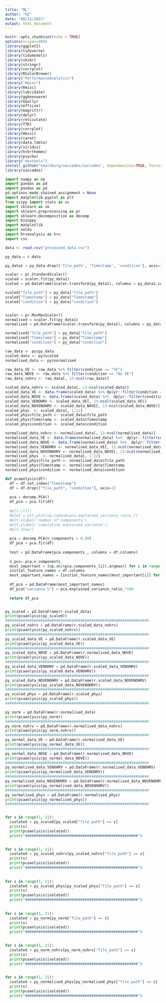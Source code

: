 ```yaml
---
title: "ML"
author: "HZ"
date: "08/12/2021"
output: html_document
---
```


```r
knitr::opts_chunk$set(echo = TRUE)
options(scipen=999)
library(ggplot2)
library(tidyverse)
library(tidymodels)
library(skimr)
library(stringr)
library(corrplot)
library(RColorBrewer)
library("PerformanceAnalytics")
library("Hmisc")
library(Rmisc)
library(lubridate)
library(ggbeeswarm)
library(GGally)
library(effsize)
library(magrittr)
library(dplyr)
library(reticulate)
library(TTR)
library(corrplot)
library(Hmisc)
library(caret)
library(data.table)
library(viridis)
library(hrbrthemes)
library(psycho)
library("devtools")
install_github("tmalsburg/saccades/saccades", dependencies=TRUE, force=TRUE)
library(saccades)
```

```python
import numpy as np
import pandas as pd
import pandas as pd
pd.options.mode.chained_assignment = None 
import matplotlib.pyplot as plt
from scipy import stats as sc
import sklearn as sk
import sklearn.preprocessing as pr
import sklearn.decomposition as decomp
import biosppy
import matplotlib
import nolds
import hrvanalysis as hrv
import csv
```

```r
data <- read.csv("processed_data.csv")
```

```python
py_data = r.data

py_data1 = py_data.drop(['file_path', 'Timestamp', 'condition'], axis=1)

scaler = pr.StandardScaler()
scaled = scaler.fit(py_data1)
scaled = pd.DataFrame(scaler.transform(py_data1), columns = py_data1.columns)

scaled["file_path"] = py_data["file_path"]
scaled["Timestamp"] = py_data["Timestamp"]
scaled["condition"] = py_data["condition"]


scaler = pr.MinMaxScaler()
normalised = scaler.fit(py_data1)
normalised = pd.DataFrame(scaler.transform(py_data1), columns = py_data1.columns)

normalised["file_path"] = py_data["file_path"]
normalised["Timestamp"] = py_data["Timestamp"]
normalised["condition"] = py_data["condition"]
```

```r
raw_data <- py$py_data 
scaled_data <- py$scaled
normalised_data <- py$normalised

raw_data_VE <- raw_data %>% filter(condition == "VE")
raw_data_NOVE <- raw_data %>% filter(condition == "No VE")
raw_data_nohrv <- raw_data[, 13:ncol(raw_data)]

scaled_data_nohrv <- scaled_data[, 13:ncol(scaled_data)] 
scaled_data_VE <- data.frame(scaled_data) %>% dplyr::filter(condition == "VE") 
scaled_data_NOVE <- data.frame(scaled_data) %>%  dplyr::filter(condition == "No VE")
scaled_data_VENOHRV <- scaled_data_VE[, 13:ncol(scaled_data_VE)]
scaled_data_NOVENOHRV <- scaled_data_NOVE[, 13:ncol(scaled_data_NOVE)]
scaled_phys  <- scaled_data[, 1:12]
scaled_phys$file_path <- scaled_data$file_path
scaled_phys$Timestamp <- scaled_data$Timestamp
scaled_phys$condition <- scaled_data$condition

normalised_data_nohrv <- normalised_data[, 13:ncol(normalised_data)] 
normalised_data_VE <- data.frame(normalised_data) %>%  dplyr::filter(condition == "VE") 
normalised_data_NOVE <- data.frame(normalised_data) %>%  dplyr::filter(condition == "No VE")
normalised_data_VENOHRV <- normalised_data_VE[, 13:ncol(normalised_data_VE)]
normalised_data_NOVENOHRV <- normalised_data_NOVE[, 13:ncol(normalised_data_NOVE)]
normalised_phys  <- normalised_data[, 1:12]
normalised_phys$file_path <- normalised_data$file_path
normalised_phys$Timestamp <- normalised_data$Timestamp
normalised_phys$condition <- normalised_data$condition
```

```python
def pcaanlysis(df):
  df = df.set_index("Timestamp")
  df = df.drop(["file_path", "condition"], axis=1)
  
  pca = decomp.PCA()
  df_pca = pca.fit(df)
  
  #plt.clf()
  #plot = plt.plot(np.cumsum(pca.explained_variance_ratio_))
  #plt.xlabel('number of components')
  #plt.ylabel('cumulative explained variance');
  #plt.show()
  
  pca = decomp.PCA(n_components = 0.99)
  df_pca = pca.fit(df)
  
  test = pd.DataFrame(pca.components_, columns = df.columns)
  
  n_pcs= pca.n_components_
  most_important = [np.abs(pca.components_[i]).argmax() for i in range(n_pcs)]
  initial_feature_names = df.columns
  most_important_names = [initial_feature_names[most_important[i]] for i in range(n_pcs)]
  
  df_pca = pd.DataFrame(most_important_names)
  df_pca["variance %"] = pca.explained_variance_ratio_*100
  
  return df_pca


py_scaled = pd.DataFrame(r.scaled_data)
print(pcaanlysis(py_scaled))
#################################################################
py_scaled_nohrv = pd.DataFrame(r.scaled_data_nohrv)
print(pcaanlysis(py_scaled_nohrv))
#################################################################
py_scaled_data_VE = pd.DataFrame(r.scaled_data_VE)
print(pcaanlysis(py_scaled_data_VE))
#################################################################
py_scaled_data_NOVE = pd.DataFrame(r.normalised_data_NOVE)
print(pcaanlysis(py_scaled_data_NOVE))
#################################################################
py_scaled_data_VENOHRV = pd.DataFrame(r.scaled_data_VENOHRV)
print(pcaanlysis(py_scaled_data_VENOHRV))
#################################################################
py_scaled_data_NOVENOHRV = pd.DataFrame(r.scaled_data_NOVENOHRV)
print(pcaanlysis(py_scaled_data_NOVENOHRV))
#################################################################
py_scaled_phys = pd.DataFrame(r.scaled_phys)
print(pcaanlysis(py_scaled_phys))
#################################################################

py_norm = pd.DataFrame(r.normalised_data)
print(pcaanlysis(py_norm))
#################################################################
py_norm_nohrv = pd.DataFrame(r.normalised_data_nohrv)
print(pcaanlysis(py_norm_nohrv))
#################################################################
py_normal_data_VE = pd.DataFrame(r.normalised_data_VE)
print(pcaanlysis(py_normal_data_VE))
#################################################################
py_normal_data_NOVE = pd.DataFrame(r.normalised_data_NOVE)
print(pcaanlysis(py_normal_data_NOVE))
#################################################################
py_normalised_data_VENOHRV = pd.DataFrame(r.normalised_data_VENOHRV)
print(pcaanlysis(py_normalised_data_VENOHRV))
#################################################################
py_normalised_data_NOVENOHRV = pd.DataFrame(r.normalised_data_NOVENOHRV)
print(pcaanlysis(py_normalised_data_NOVENOHRV))
#################################################################
py_normalised_phys = pd.DataFrame(r.normalised_phys)
print(pcaanlysis(py_normalised_phys))
#################################################################


for s in range(1, 21):
  isolated = py_scaled[py_scaled["file_path"] == s]
  print(s)
  print(pcaanlysis(isolated))
  print("###################################################")
  

for s in range(1, 21):
  isolated = py_scaled_nohrv[py_scaled_nohrv["file_path"] == s]
  print(s)
  print(pcaanlysis(isolated))
  print("###################################################")
  
  
for s in range(1, 21):
  isolated = py_scaled_phys[py_scaled_phys["file_path"] == s]
  print(s)
  print(pcaanlysis(isolated))
  print("###################################################")
  
  
for s in range(1, 21):
  isolated = py_norm[py_norm["file_path"] == s]
  print(s)
  print(pcaanlysis(isolated))
  print("###################################################")
  

for s in range(1, 21):
  isolated = py_norm_nohrv[py_norm_nohrv["file_path"] == s]
  print(s)
  print(pcaanlysis(isolated))
  print("###################################################")
  

for s in range(1, 21):
  isolated = py_normalised_phys[py_normalised_phys["file_path"] == s]
  print(s)
  print(pcaanlysis(isolated))
  print("###################################################")


```